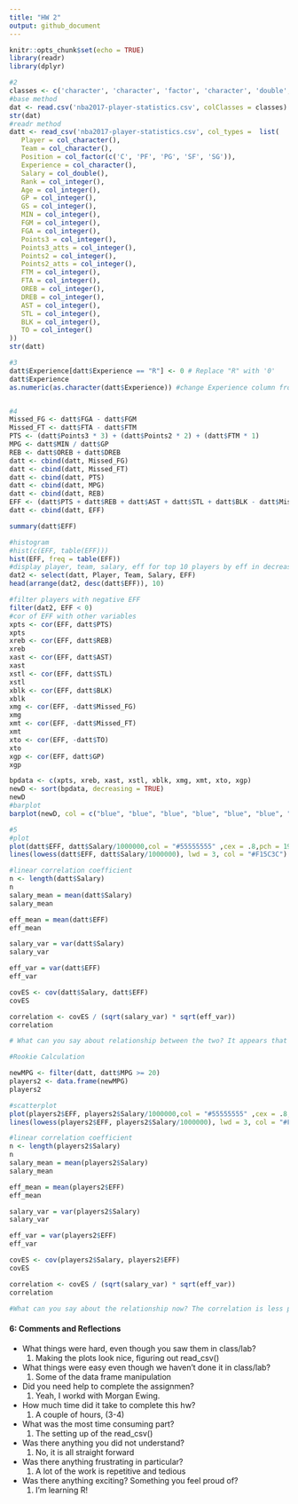 ```yaml
---
title: "HW 2"
output: github_document
---
```


```r
knitr::opts_chunk$set(echo = TRUE)
library(readr)
library(dplyr)
```


```r
#2
classes <- c('character', 'character', 'factor', 'character', 'double', 'integer', 'integer', 'integer', 'integer', 'integer', 'integer', 'integer', 'integer', 'integer', 'integer', 'integer', 'integer', 'integer', 'integer', 'integer', 'integer', 'integer', 'integer', 'integer')
#base method
dat <- read.csv('nba2017-player-statistics.csv', colClasses = classes)
str(dat)
#readr method
datt <- read_csv('nba2017-player-statistics.csv', col_types =  list(
   Player = col_character(),
   Team = col_character(),
   Position = col_factor(c('C', 'PF', 'PG', 'SF', 'SG')),
   Experience = col_character(),
   Salary = col_double(),
   Rank = col_integer(),
   Age = col_integer(),
   GP = col_integer(),
   GS = col_integer(),
   MIN = col_integer(),
   FGM = col_integer(),
   FGA = col_integer(),
   Points3 = col_integer(),
   Points3_atts = col_integer(),
   Points2 = col_integer(),
   Points2_atts = col_integer(),
   FTM = col_integer(),
   FTA = col_integer(),
   OREB = col_integer(),
   DREB = col_integer(),
   AST = col_integer(),
   STL = col_integer(),
   BLK = col_integer(),
   TO = col_integer()
))
str(datt)

#3
datt$Experience[datt$Experience == "R"] <- 0 # Replace "R" with '0'
datt$Experience
as.numeric(as.character(datt$Experience)) #change Experience column from char to numbers


#4
Missed_FG <- datt$FGA - datt$FGM
Missed_FT <- datt$FTA - datt$FTM
PTS <- (datt$Points3 * 3) + (datt$Points2 * 2) + (datt$FTM * 1)
MPG <- datt$MIN / datt$GP
REB <- datt$OREB + datt$DREB
datt <- cbind(datt, Missed_FG)
datt <- cbind(datt, Missed_FT)
datt <- cbind(datt, PTS)
datt <- cbind(datt, MPG)
datt <- cbind(datt, REB)
EFF <- (datt$PTS + datt$REB + datt$AST + datt$STL + datt$BLK - datt$Missed_FG - datt$Missed_FT - datt$TO) / datt$GP
datt <- cbind(datt, EFF)

summary(datt$EFF)

#histogram
#hist(c(EFF, table(EFF)))
hist(EFF, freq = table(EFF))
#display player, team, salary, eff for top 10 players by eff in decreasing order
dat2 <- select(datt, Player, Team, Salary, EFF)
head(arrange(dat2, desc(datt$EFF)), 10)

#filter players with negative EFF
filter(dat2, EFF < 0)
#cor of EFF with other variables
xpts <- cor(EFF, datt$PTS)
xpts
xreb <- cor(EFF, datt$REB)
xreb
xast <- cor(EFF, datt$AST)
xast
xstl <- cor(EFF, datt$STL)
xstl
xblk <- cor(EFF, datt$BLK)
xblk
xmg <- cor(EFF, -datt$Missed_FG)
xmg
xmt <- cor(EFF, -datt$Missed_FT)
xmt
xto <- cor(EFF, -datt$TO)
xto
xgp <- cor(EFF, datt$GP)
xgp

bpdata <- c(xpts, xreb, xast, xstl, xblk, xmg, xmt, xto, xgp)
newD <- sort(bpdata, decreasing = TRUE)
newD
#barplot
barplot(newD, col = c("blue", "blue", "blue", "blue", "blue", "blue", "red", "red", "red"), main = 'Correlation Between Player Stats and EFF',names.arg = c('PTS', 'REB', 'AST', 'STL', 'BLK', 'MG', 'MT', 'TO', 'GP'), border =TRUE, ylim = c(-1,1))

#5
#plot
plot(datt$EFF, datt$Salary/1000000,col = "#55555555" ,cex = .8,pch = 19, xlab = "EFF (efficiency)", ylab = "Salary (in millions)", main = "Scatterplot with lowess smooth")
lines(lowess(datt$EFF, datt$Salary/1000000), lwd = 3, col = "#F15C3C")

#linear correlation coefficient
n <- length(datt$Salary)
n
salary_mean = mean(datt$Salary)
salary_mean

eff_mean = mean(datt$EFF)
eff_mean

salary_var = var(datt$Salary)
salary_var

eff_var = var(datt$EFF)
eff_var

covES <- cov(datt$Salary, datt$EFF)
covES

correlation <- covES / (sqrt(salary_var) * sqrt(eff_var))
correlation

# What can you say about relationship between the two? It appears that there is a positive correlation between salary and eff score, the higher the eff score, it is probably the higher the salary since it would mean, in theory, the player is performing at a good level.

#Rookie Calculation

newMPG <- filter(datt, datt$MPG >= 20)
players2 <- data.frame(newMPG)
players2

#scatterplot
plot(players2$EFF, players2$Salary/1000000,col = "#55555555" ,cex = .8, xlab = "EFF (efficiency)", ylab = "Salary (in millions)", main = "Scatterplot with lowess smooth")
lines(lowess(players2$EFF, players2$Salary/1000000), lwd = 3, col = "#F15C3C")

#linear correlation coefficient
n <- length(players2$Salary)
n
salary_mean = mean(players2$Salary)
salary_mean

eff_mean = mean(players2$EFF)
eff_mean

salary_var = var(players2$Salary)
salary_var

eff_var = var(players2$EFF)
eff_var

covES <- cov(players2$Salary, players2$EFF)
covES

correlation <- covES / (sqrt(salary_var) * sqrt(eff_var))
correlation

#What can you say about the relationship now? The correlation is less positie than before, it does not seem that a good EFF score implies a higher salary. There are a lot of factors with salary caps that contribute to this not being as positive as before. More experience does not necessarily mean earn more.

```

#### 6: Comments and Reflections
- What things were hard, even though you saw them in class/lab?
  1. Making the plots look nice, figuring out read_csv()
- What things were easy even though we haven't done it in class/lab?
  1. Some of the data frame manipulation
- Did you need help to complete the assignmen?
  1. Yeah, I workd with Morgan Ewing.
- How much time did it take to complete this hw?
  1. A couple of hours, (3-4)
- What was the most time consuming part?
  1. The setting up of the read_csv()
- Was there anything you did not understand?
  1. No, it is all straight forward
- Was there anything frustrating in particular?
  1. A lot of the work is repetitive and tedious
- Was there anything exciting? Something you feel proud of?
  1. I'm learning R!
  




